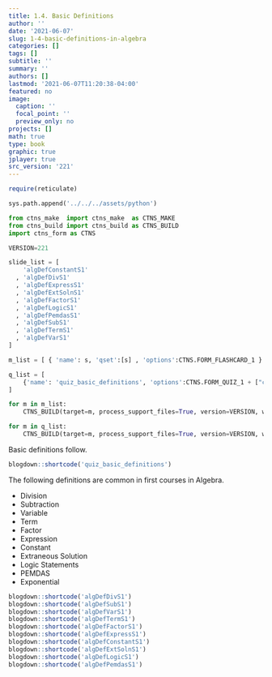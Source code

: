 ```yaml
---
title: 1.4. Basic Definitions 
author: ''
date: '2021-06-07'
slug: 1-4-basic-definitions-in-algebra
categories: []
tags: []
subtitle: ''
summary: ''
authors: []
lastmod: '2021-06-07T11:20:38-04:00'
featured: no
image:
  caption: ''
  focal_point: ''
  preview_only: no
projects: []
math: true
type: book
graphic: true
jplayer: true
src_version: '221'
---
```

```r
require(reticulate)
```

```python
sys.path.append('../../../assets/python')

from ctns_make  import ctns_make  as CTNS_MAKE
from ctns_build import ctns_build as CTNS_BUILD
import ctns_form as CTNS

VERSION=221
```

```python
slide_list = [
    'algDefConstantS1'
  , 'algDefDivS1'
  , 'algDefExpressS1'
  , 'algDefExtSolnS1'
  , 'algDefFactorS1'
  , 'algDefLogicS1'
  , 'algDefPemdasS1'
  , 'algDefSubS1'
  , 'algDefTermS1'
  , 'algDefVarS1'
]

m_list = [ { 'name': s, 'qset':[s] , 'options':CTNS.FORM_FLASHCARD_1 } for s in slide_list ]

q_list = [
    {'name': 'quiz_basic_definitions', 'options':CTNS.FORM_QUIZ_1 + ["count=10"], 'qset': slide_list}
]
```

```python
for m in m_list:
    CTNS_BUILD(target=m, process_support_files=True, version=VERSION, write_image=False, encrypt=False)
```

```python
for m in q_list:
    CTNS_BUILD(target=m, process_support_files=True, version=VERSION, write_image=False, encrypt=False)
```

Basic definitions follow.

```r
blogdown::shortcode('quiz_basic_definitions')
```

The following definitions are common in first courses in Algebra.

- Division
- Subtraction
- Variable
- Term
- Factor
- Expression
- Constant
- Extraneous Solution
- Logic Statements
- PEMDAS
- Exponential

```r
blogdown::shortcode('algDefDivS1')
blogdown::shortcode('algDefSubS1')
blogdown::shortcode('algDefVarS1')
blogdown::shortcode('algDefTermS1')
blogdown::shortcode('algDefFactorS1')
blogdown::shortcode('algDefExpressS1')
blogdown::shortcode('algDefConstantS1')
blogdown::shortcode('algDefExtSolnS1')
blogdown::shortcode('algDefLogicS1')
blogdown::shortcode('algDefPemdasS1')
```

